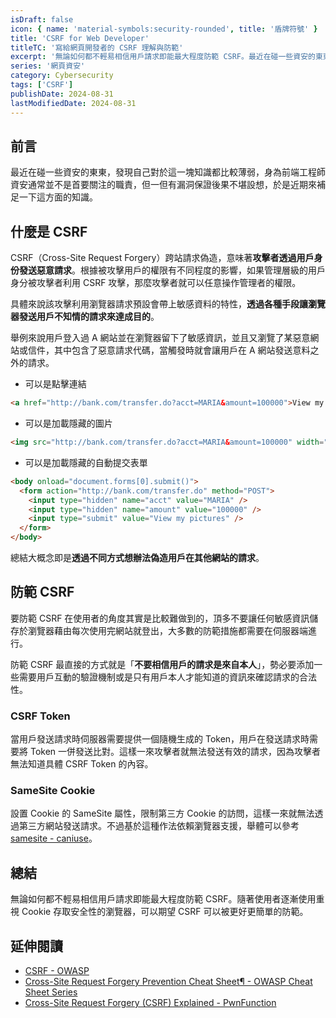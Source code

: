 ```yaml
---
isDraft: false
icon: { name: 'material-symbols:security-rounded', title: '盾牌符號' }
title: 'CSRF for Web Developer'
titleTC: '寫給網頁開發者的 CSRF 理解與防範'
excerpt: '無論如何都不輕易相信用戶請求即能最大程度防範 CSRF。最近在碰一些資安的東東，發現自己對於這一塊知識都比較薄弱，身為前端工程師資安通常並不是首要關注的職責，但一但有漏洞保證後果不堪設想，於是近期來補足一下這方面的知識。'
series: '網頁資安'
category: Cybersecurity
tags: ['CSRF']
publishDate: 2024-08-31
lastModifiedDate: 2024-08-31
---
```


## 前言

最近在碰一些資安的東東，發現自己對於這一塊知識都比較薄弱，身為前端工程師資安通常並不是首要關注的職責，但一但有漏洞保證後果不堪設想，於是近期來補足一下這方面的知識。

## 什麼是 CSRF

CSRF（Cross-Site Request Forgery）跨站請求偽造，意味著**攻擊者透過用戶身份發送惡意請求**。根據被攻擊用戶的權限有不同程度的影響，如果管理層級的用戶身分被攻擊者利用 CSRF 攻擊，那麼攻擊者就可以任意操作管理者的權限。

具體來說該攻擊利用瀏覽器請求預設會帶上敏感資料的特性，**透過各種手段讓瀏覽器發送用戶不知情的請求來達成目的**。

舉例來說用戶登入過 A 網站並在瀏覽器留下了敏感資訊，並且又瀏覽了某惡意網站或信件，其中包含了惡意請求代碼，當觸發時就會讓用戶在 A 網站發送意料之外的請求。

- 可以是點擊連結

```html
<a href="http://bank.com/transfer.do?acct=MARIA&amount=100000">View my Pictures!</a>
```

- 可以是加載隱藏的圖片

```html
<img src="http://bank.com/transfer.do?acct=MARIA&amount=100000" width="0" height="0" border="0" />
```

- 可以是加載隱藏的自動提交表單

```html
<body onload="document.forms[0].submit()">
  <form action="http://bank.com/transfer.do" method="POST">
    <input type="hidden" name="acct" value="MARIA" />
    <input type="hidden" name="amount" value="100000" />
    <input type="submit" value="View my pictures" />
  </form>
</body>
```

總結大概念即是**透過不同方式想辦法偽造用戶在其他網站的請求**。

## 防範 CSRF

要防範 CSRF 在使用者的角度其實是比較難做到的，頂多不要讓任何敏感資訊儲存於瀏覽器藉由每次使用完網站就登出，大多數的防範措施都需要在伺服器端進行。

防範 CSRF 最直接的方式就是「**不要相信用戶的請求是來自本人**」，勢必要添加一些需要用戶互動的驗證機制或是只有用戶本人才能知道的資訊來確認請求的合法性。

### CSRF Token

當用戶發送請求時伺服器需要提供一個隨機生成的 Token，用戶在發送請求時需要將 Token 一併發送比對。這樣一來攻擊者就無法發送有效的請求，因為攻擊者無法知道具體 CSRF Token 的內容。

### SameSite Cookie

設置 Cookie 的 SameSite 屬性，限制第三方 Cookie 的訪問，這樣一來就無法透過第三方網站發送請求。不過基於這種作法依賴瀏覽器支援，舉體可以參考 [samesite - caniuse](https://caniuse.com/?search=samesite)。

## 總結

無論如何都不輕易相信用戶請求即能最大程度防範 CSRF。隨著使用者逐漸使用重視 Cookie 存取安全性的瀏覽器，可以期望 CSRF 可以被更好更簡單的防範。

## 延伸閱讀

- [CSRF - OWASP](https://owasp.org/www-community/attacks/csrf)
- [Cross-Site Request Forgery Prevention Cheat Sheet¶ - OWASP Cheat Sheet Series](https://cheatsheetseries.owasp.org/cheatsheets/Cross-Site_Request_Forgery_Prevention_Cheat_Sheet.html)
- [Cross-Site Request Forgery (CSRF) Explained - PwnFunction](https://www.youtube.com/watch?v=eWEgUcHPle0)
